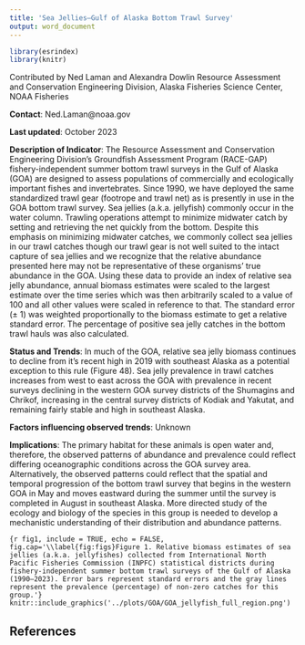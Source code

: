 ```yaml
---
title: 'Sea Jellies—Gulf of Alaska Bottom Trawl Survey'
output: word_document
---
```


```r
library(esrindex)
library(knitr)
```

Contributed by Ned Laman and Alexandra Dowlin
Resource Assessment and Conservation Engineering Division, Alaska Fisheries Science Center, NOAA Fisheries 

**Contact**: Ned.Laman@noaa.gov

**Last updated**: October 2023

**Description of Indicator**: The Resource Assessment and Conservation Engineering Division’s Groundfish Assessment Program (RACE-GAP) fishery-independent summer bottom trawl surveys in the Gulf of Alaska (GOA) are designed to assess populations of commercially and ecologically important fishes and invertebrates. Since 1990, we have deployed the same standardized trawl gear (footrope and trawl net) as is presently in use in the GOA bottom trawl survey. Sea jellies (a.k.a. jellyfish) commonly occur in the water column. Trawling operations attempt to minimize midwater catch by setting and retrieving the net quickly from the bottom. Despite this emphasis on minimizing midwater catches, we commonly collect sea jellies in our trawl catches though our trawl gear is not well suited to the intact capture of sea jellies and we recognize that the relative abundance presented here may not be representative of these organisms’ true abundance in the GOA. Using these data to provide an index of relative sea jelly abundance, annual biomass estimates were scaled to the largest estimate over the time series which was then arbitrarily scaled to a value of 100 and all other values were scaled in reference to that. The standard error (± 1) was weighted proportionally to the biomass estimate to get a relative standard error. The percentage of positive sea jelly catches in the bottom trawl hauls was also calculated.

**Status and Trends**: In much of the GOA, relative sea jelly biomass continues to decline from it’s recent high in 2019 with southeast Alaska as a potential exception to this rule (Figure 48). Sea jelly prevalence in trawl catches increases from west to east across the GOA with prevalence in recent surveys declining in the western GOA survey districts of the Shumagins and Chrikof, increasing in the central survey districts of Kodiak and Yakutat, and remaining fairly stable and high in southeast Alaska.

**Factors influencing observed trends**: Unknown

**Implications**: The primary habitat for these animals is open water and, therefore, the observed patterns of abundance and prevalence could reflect differing oceanographic conditions across the GOA survey area. Alternatively, the observed patterns could reflect that the spatial and temporal progression of the bottom trawl survey that begins in the western GOA in May and moves eastward during the summer until the survey is completed in August in southeast Alaska. More directed study of the ecology and biology of the species in this group is needed to develop a mechanistic understanding of their distribution and abundance patterns.


```{r fig1, include = TRUE, echo = FALSE, fig.cap='\\label{fig:figs}Figure 1. Relative biomass estimates of sea jellies (a.k.a. jellyfishes) collected from International North Pacific Fisheries Commission (INPFC) statistical districts during fishery-independent summer bottom trawl surveys of the Gulf of Alaska (1990–2023). Error bars represent standard errors and the gray lines represent the prevalence (percentage) of non-zero catches for this group.'}
knitr::include_graphics('../plots/GOA/GOA_jellyfish_full_region.png')
```

## References
